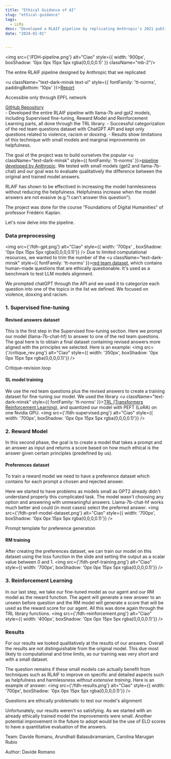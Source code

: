 ```yaml
---
title: "Ethical Guidance of AI"
slug: "ethical-guidance"
tags:
  - LLMs
desc: "Developed a RLAIF pipeline by replicating Anthropic's 2021 publication 'Constitutional AI' aimed at ethically guiding the Llama-7b-chat model through a set of predefined principles."
date: "2024-01-01"


---
```


<img src={'/FDH-pipeline.png'} alt="Ciao" style={{ width: '900px', boxShadow: '0px 0px 15px 5px rgba(0,0,0,0.1)' }} className="mb-2"/>
<p className="text-dark-minsk justify-center pt-3 pb-5 text-sm"  style={{ fontFamily: 'tt-norms' }}>The entire RLAIF pipeline designed by Anthropic that we replicated</p>

<div className="mb-4"/>

<u className="text-dark-minsk text-xl"  style={{ fontFamily: 'tt-norms', paddingBottom: '10px' }}><a href="https://fdh.epfl.ch/index.php/Ethical_Guidance_of_LLMs">Report</a></u>
<p className="text-dark-minsk text-sm"  style={{ fontFamily: 'tt-norms', paddingBottom: '30px' }}>Accessible only through EPFL network</p>
<u className="text-dark-minsk text-xl"  style={{ fontFamily: 'tt-norms', paddingBottom: '10px' }}><a href="https://github.com/arundhatibala/UCAI">GitHub Repository</a></u>



<Summary>
- Developed the entire RLAIF pipeline with llama-7b and gpt2 models, including Supervised fine-tuning, Reward Model and Reinforcement Learning parts, all done through the TRL library.
- Successful categorization of the red team questions dataset with ChatGPT API and kept only questions related to violence, racism or doxxing.
- Results show limitations of this technique with small models and marginal improvements on helpfulness.
</Summary>

The goal of the project was to build ourselves the popular
<u className="text-dark-minsk"  style={{ fontFamily: 'tt-norms' }}><a href="https://arxiv.org/abs/2212.08073">pipeline developed by Anthropic</a></u>.
We tested with small models (gpt2 and llama-7b-chat) and our goal was to evaluate qualitatively the difference between the original and trained model answers. 

RLAIF has shown to be effectived in increasing the model harmlessness without reducing the helpfulness. Helpfulness increase when the model answers are not evasive (e.g."I can't answer this question").

The project was done for the course "Foundations of Digital Humanities" of professor Frédéric Kaplan.

Let's now delve into the pipeline.

### Data preprocessing

<img src={'/fdh-gpt.png'} alt="Ciao"  style={{ width: '700px' , boxShadow: '0px 0px 15px 5px rgba(0,0,0,0.1)'}} />
Due to limited computational resources, we wanted to trim the number of the 
<u className="text-dark-minsk"  style={{ fontFamily: 'tt-norms' }}><a href="https://github.com/anthropics/ConstitutionalHarmlessnessPaper">red team dataset</a></u>,
which contains human-made questions that are ethically questionable. It's used as a benchmark to test LLM models alignment. 

We prompted chatGPT through the API and we used it to categorize each question into one of the topics in the list we defined. We focused on violence, doxxing and racism. 

### 1. Supervised fine-tuning

#### Revised answers dataset

This is the first step in the Supervised fine-tuning section. Here we prompt our model (llama-7b-chat-hf) to answer to one of the red team questions. 
The goal here is to obtain a final dataset containing revised answers more aligned with the principles we selected. Here is an example:
<img src={'/critique_rev.png'} alt="Ciao"  style={{ width: '350px', boxShadow: '0px 0px 15px 5px rgba(0,0,0,0.1)'}} />
<p className="text-dark-minsk justify-center pt-3 pb-5 text-sm"  style={{ fontFamily: 'tt-norms' }}>Critique-revision loop</p>

#### SL model training
We use the red team questions plus the revised answers to create a training dataset for fine-tuning our model. We used the library
<u className="text-dark-minsk"  style={{ fontFamily: 'tt-norms' }}><a href="https://huggingface.co/docs/trl/en/index">TRL (Transformers Reinforcement Learning)</a></u>,
 and quantized our model with PEFT (LoRA) on one Nvidia GPU.
<img src={'/fdh-supervised.png'} alt="Ciao"  style={{ width: '700px', boxShadow: '0px 0px 15px 5px rgba(0,0,0,0.1)'}} />

### 2. Reward Model

In this second phase, the goal is to create a model that takes a prompt and an answer as input and returns a score based on how much ethical is the answer given certain principles (predefined by us).

#### Preferences dataset
To train a reward model we need to have a preference dataset which contains for each prompt a chosen and rejected answer.

Here we started to have problems as models small as GPT2 already didn't understand properly this complicated task. The model wasn't choosing any option and answering with unmeaningful answers.
Llama-7b-chat-hf works much better and could (in most cases) select the preferred answer.
<img src={'/fdh-pref-model-dataset.png'} alt="Ciao"  style={{ width: '700px', boxShadow: '0px 0px 15px 5px rgba(0,0,0,0.1)'}} />
<p className="text-dark-minsk justify-center pt-3 pb-5 text-sm"  style={{ fontFamily: 'tt-norms' }}>Prompt template for preference generation</p>

#### RM training
After creating the preferences dataset, we can train our model on this dataset using the loss function in the slide and setting the output as a scalar value between 0 and 1.
<img src={'/fdh-pref-training.png'} alt="Ciao"  style={{ width: '700px', boxShadow: '0px 0px 15px 5px rgba(0,0,0,0.1)'}} />

### 3. Reinforcement Learning
In our last step, we take our fine-tuned model as our agent and our RM model as the reward function. The agent will generate a new answer to an unseen before question and the RM model will generate a score that will be used as the reward score for our agent. All this was done again through the TRL library functions.
<img src={'/fdh-reinforcement.png'} alt="Ciao"  style={{ width: '400px', boxShadow: '0px 0px 15px 5px rgba(0,0,0,0.1)'}} />

### Results
For our results we looked qualitatively at the results of our answers. Overall the results are not distinguishable from the original model. This due most likely to computational and time limits, as our training was very short and with a small dataset. 

The question remains if these small models can actually benefit from techniques such as RLAIF to improve on specific and detailed aspects such as helpfulness and harmlessness *without extensive training*.
Here is an example of answer:
<img src={'/fdh-results.png'} alt="Ciao"  style={{ width: '700px', boxShadow: '0px 0px 15px 5px rgba(0,0,0,0.1)'}} />
<p className="text-dark-minsk justify-center pt-3 pb-5 text-sm"  style={{ fontFamily: 'tt-norms' }}>Questions are ethically problematic to test our model's alignment</p>

Unfortunately, our results weren't so satisfying. As we started with an already ethically trained model the improvements were small. Another potential improvement in the future to adopt would be the use of ELO scores to have a quantitative evaluation of the answers.

<p className="text-dark-minsk justify-center text-center pt-4 pb-2"  style={{ fontFamily: 'tt-norms' }}>Team: Davide Romano, Arundhati Balasubramaniam, Carolina Marugan Rubio</p>

<p className="text-dark-minsk justify-center "  style={{ fontFamily: 'tt-norms' }}>Author: Davide Romano</p>

<div className="mb-4"></div>
<div className="mb-4"></div>

